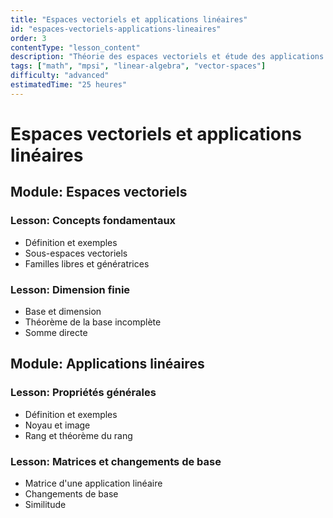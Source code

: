 ```yaml
---
title: "Espaces vectoriels et applications linéaires"
id: "espaces-vectoriels-applications-lineaires"
order: 3
contentType: "lesson_content"
description: "Théorie des espaces vectoriels et étude des applications linéaires."
tags: ["math", "mpsi", "linear-algebra", "vector-spaces"]
difficulty: "advanced"
estimatedTime: "25 heures"
---
```


# Espaces vectoriels et applications linéaires

## Module: Espaces vectoriels
### Lesson: Concepts fondamentaux
- Définition et exemples
- Sous-espaces vectoriels
- Familles libres et génératrices

### Lesson: Dimension finie
- Base et dimension
- Théorème de la base incomplète
- Somme directe

## Module: Applications linéaires
### Lesson: Propriétés générales
- Définition et exemples
- Noyau et image
- Rang et théorème du rang

### Lesson: Matrices et changements de base
- Matrice d'une application linéaire
- Changements de base
- Similitude